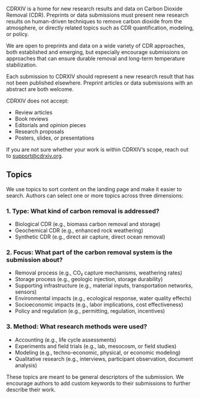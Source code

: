CDRXIV is a home for new research results and data on Carbon Dioxide Removal (CDR). Preprints or data submissions must present new research results on human-driven techniques to remove carbon dioxide from the atmosphere, or directly related topics such as CDR quantification, modeling, or policy.

We are open to preprints and data on a wide variety of CDR approaches, both established and emerging, but especially encourage submissions on approaches that can ensure durable removal and long-term temperature stabilization.

Each submission to CDRXIV should represent a new research result that has not been published elsewhere. Preprint articles or data submissions with an abstract are both welcome.

CDRXIV does not accept:

- Review articles
- Book reviews
- Editorials and opinion pieces
- Research proposals
- Posters, slides, or presentations

If you are not sure whether your work is within CDRXIV’s scope, reach out to [support@cdrxiv.org](mailto:support@cdrxiv.org).

## Topics

We use topics to sort content on the landing page and make it easier to search. Authors can select one or more topics across three dimensions:

### 1. **Type**: What kind of carbon removal is addressed?

- Biological CDR (e.g., biomass carbon removal and storage)
- Geochemical CDR (e.g., enhanced rock weathering)
- Synthetic CDR (e.g., direct air capture, direct ocean removal)

### 2. **Focus**: What part of the carbon removal system is the submission about?

- Removal process (e.g., CO₂ capture mechanisms, weathering rates)
- Storage process (e.g., geologic injection, storage durability)
- Supporting infrastructure (e.g., material inputs, transportation networks, sensors)
- Environmental impacts (e.g., ecological response, water quality effects)
- Socioeconomic impacts (e.g., labor implications, cost effectiveness)
- Policy and regulation (e.g., permitting, regulation, incentives)

### 3. **Method**: What research methods were used?

- Accounting (e.g., life cycle assessments)
- Experiments and field trials (e.g., lab, mesocosm, or field studies)
- Modeling (e.g., techno-economic, physical, or economic modeling)
- Qualitative research (e.g., interviews, participant observation, document analysis)

These topics are meant to be general descriptors of the submission. We encourage authors to add custom keywords to their submissions to further describe their work.
